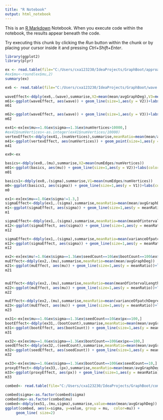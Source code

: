 ---
title: "R Notebook"
output: html_notebook
---

This is an [R Markdown](http://rmarkdown.rstudio.com) Notebook. When you execute code within the notebook, the results appear beneath the code. 

Try executing this chunk by clicking the *Run* button within the chunk or by placing your cursor inside it and pressing *Ctrl+Shift+Enter*. 


```{r}
library(ggplot2)
library(plyr)

ex <- read.table(file="C:/Users/cxa123230/IdeaProjects/GraphBoot/approach2.txt", header=TRUE,sep="\t")
#ex$mu<-round(ex$mu,2)
summary(ex)
```

```{r}
ex6 <- read.table(file="C:/Users/cxa123230/IdeaProjects/GraphBoot/wave.txt", header=TRUE,sep="\t")
 
waveEffect<-ddply(ex6,.(wave),summarise,V2=mean(mean/avgGraphDeg),V3=mean(meanOfintervalLengths))
m61<-ggplot(waveEffect, aes(wave)) + geom_line(size=1,aes(y = V2))+labs(color="")+scale_x_continuous(name="wave")+scale_y_continuous(name=expression(paste(bar(x)," / ",mu)))+ expand_limits(y = 1)
m61

m62<-ggplot(waveEffect, aes(wave)) + geom_line(size=1,aes(y = V3))+labs(color="")+scale_x_continuous(name="wave")+scale_y_continuous(name="mean interval length")+ expand_limits(y = 1)
m62
```


```{r}
ex41<-ex[ex$mu==1.0&ex$sigma==1.3&ex$numVertices>10000,]
#ex41$numVertices<-as.integer(ex41$numVertices/10000)
vertexEffect<-ddply(ex41,.(numVertices),summarise,meanRatio=mean(mean/avgGraphDeg))
m41<-ggplot(vertexEffect, aes(numVertices)) + geom_point(size=1,aes(y = meanRatio))+labs(color="")+scale_x_continuous(name="number of vertices in the graph")+scale_y_continuous(name=expression(paste(bar(x)," / ",mu)))+labs(title = expression(paste("Graphboot with LogNormal(",mu,"=1,",sigma,"=",1.3,") graphs")))+ expand_limits(y = 1.4)
m41
```


```{r}
ex0<-ex

basics<-ddply(ex0,.(mu),summarise,V2=mean(numEdges/numVertices))
m01<-ggplot(basics, aes(mu)) + geom_line(size=1,aes(y = V2))+labs(color="")+scale_x_continuous(name=expression(paste("location parameter, ", mu)))+scale_y_continuous(name="Avg number of edges") 
m01

basics1<-ddply(ex0,.(sigma),summarise,V1=mean(numEdges/numVertices))
m0<-ggplot(basics1, aes(sigma)) + geom_line(size=1,aes(y = V1))+labs(color="")+scale_x_continuous(name=expression(paste("scale parameter, ", sigma)))+scale_y_continuous(name="ratio of number of edges to vertices") 
m0
```


```{r}
ex1<-ex[ex$mu==1.0&ex$sigma!=1.3,]
sigmaEffect<-ddply(ex1,.(sigma),summarise,meanRatio=mean(mean/avgGraphDeg))
m1<-ggplot(sigmaEffect, aes(sigma)) + geom_line(size=1,aes(y = meanRatio))+labs(color="")+scale_x_continuous(name=expression(paste("Scale parameter, ", sigma)))+scale_y_continuous(name=expression(paste(bar(x)," / ",mu)))+labs(title = expression(paste("Graphboot with LogNormal(",mu,"=",1,",",sigma,") graphs")))
m1

sigmaEffect<-ddply(ex1,.(sigma),summarise,meanRatio=mean(meanOfintervalLengths))
m12<-ggplot(sigmaEffect, aes(sigma)) + geom_line(size=1,aes(y = meanRatio))+labs(color="")+scale_x_continuous(name=expression(paste("Scale parameter, ", sigma)))+scale_y_continuous(name="avg interval length for 0.1")+labs(title = expression(paste("Graphboot with LogNormal(",mu,"=",1,",",sigma,") graphs")))
m12

sigmaEffect<-ddply(ex1,.(sigma),summarise,meanRatio=mean(varianceOfpatchDegrees))
m12<-ggplot(sigmaEffect, aes(sigma)) + geom_line(size=1,aes(y = meanRatio))+labs(color="")+scale_x_continuous(name=expression(paste("Scale parameter, ", sigma)))+scale_y_continuous(name="Variance of patch degrees")+labs(title = expression(paste("Graphboot with LogNormal(",mu,"=",1,",",sigma,") graphs")))
m12
```

```{r}
ex2<-ex[ex$mu!=1.0&ex$sigma==1.3&ex$seedCount==10&ex$bootCount==100&ex$px==100,]
muEffect<-ddply(ex2,.(mu),summarise,meanRatio=mean(mean/avgGraphDeg))
m21<-ggplot(muEffect, aes(mu)) + geom_line(size=1,aes(y = meanRatio))+labs(color="")+scale_x_continuous(name=expression(paste("Location parameter, ", mu)))+scale_y_continuous(name=expression(paste(bar(x)," / ",mu)))+labs(title = expression(paste("Graphboot with LogNormal(",mu,",",sigma,"=",1.3,") graphs")))
m21


muEffect<-ddply(ex2,.(mu),summarise,meanRatio=mean(meanOfintervalLengths))
m22<-ggplot(muEffect, aes(mu)) + geom_line(size=1,aes(y = meanRatio))+labs(color="")+scale_x_continuous(name=expression(paste("Location parameter, ", mu)))+scale_y_continuous(name="avg interval length for 0.1")+labs(title = expression(paste("Graphboot with LogNormal(",mu,",",sigma,"=",1.3,") graphs")))
m22

muEffect<-ddply(ex2,.(mu),summarise,meanRatio=mean(varianceOfpatchDegrees))
m23<-ggplot(muEffect, aes(mu)) + geom_line(size=1,aes(y = meanRatio))+labs(color="")+scale_x_continuous(name=expression(paste("Location parameter, ", mu)))+scale_y_continuous(name="Variance of patch degrees")+labs(title = expression(paste("Graphboot with LogNormal(",mu,",",sigma,"=",1.3,") graphs")))
m23


```

```{r}
ex31<-ex[ex$mu==1.0&ex$sigma==1.3&ex$seedCount==10&ex$px==100,]
bootEffect<-ddply(ex31,.(bootCount),summarise,meanRatio=mean(mean/avgGraphDeg))
m31<-ggplot(bootEffect, aes(bootCount)) + geom_line(size=1,aes(y = meanRatio))+labs(color="")+scale_x_continuous(name="boot count")+scale_y_continuous(name=expression(paste(bar(x)," / ",mu)))+labs(title = expression(paste("Graphboot with LogNormal(",mu,"=1,",sigma,"=",1.3,") graphs")))+ expand_limits(y = 1.5)
m31

ex32<-ex[ex$mu==1.0&ex$sigma==1.3&ex$bootCount==100&ex$px==100,]
seedEffect<-ddply(ex32,.(seedCount),summarise,meanRatio=mean(mean/avgGraphDeg))
m32<-ggplot(seedEffect, aes(seedCount)) + geom_line(size=1,aes(y = meanRatio))+labs(color="")+scale_x_continuous(name="seed count")+scale_y_continuous(name=expression(paste(bar(x)," / ",mu)))+labs(title = expression(paste("Graphboot with LogNormal(",mu,"=1,",sigma,"=",1.3,") graphs")))+ expand_limits(y = 1.4)
m32

ex33<-ex[ex$mu==1.0&ex$sigma==1.3&ex$bootCount==100&ex$seedCount==10,]
proxyEffect<-ddply(ex33,.(px),summarise,meanRatio=mean(mean/avgGraphDeg))
m33<-ggplot(proxyEffect, aes(px)) + geom_line(size=1,aes(y = meanRatio))+labs(color="")+scale_x_continuous(name="proxy percentage")+scale_y_continuous(name=expression(paste(bar(x)," / ",mu)))+labs(title = expression(paste("Graphboot with LogNormal(",mu,"=1,",sigma,"=",1.3,") graphs")))+ expand_limits(y = 1.5)
m33
```



```{r}
combed<- read.table(file="C:/Users/cxa123230/IdeaProjects/GraphBoot/combined.txt", header=TRUE,sep="\t")
 
combed$sigma<-as.factor(combed$sigma)
combed$mu<-as.factor(combed$mu)
combed<-ddply(ex51,.(mu,sigma),summarise,value=mean(mean/avgGraphDeg))
ggplot(combed, aes(x=sigma, y=value, group = mu,  color=mu)) +
     geom_line( size=2) 
 

```

